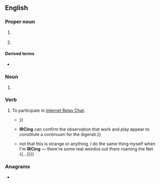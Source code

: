 {{selfref|For the Wiktionary IRC channel, see [[Wiktionary:IRC channel]].}}
==English==
{{wikipedia|IRC (disambiguation)}}

===Proper noun===
{{en-proper noun}}

# {{lb|en|Internet}} {{initialism of|en|Internet Relay Chat}}
# {{lb|en|US|_|legal}} {{initialism of|en|Internal Revenue Code}}

====Derived terms====
* {{l|en|IRCer}}

===Noun===
{{en-noun|s|IRC's}}

# {{lb|en|postal}} {{initialism of|en|international reply coupon}}

===Verb===
{{en-verb}}

# {{lb|en|intransitive|Internet|informal}} To participate in [[Internet Relay Chat]].
#* {{quote-book|en|year=1995|author=Stuart Harris|title=The Irc Survival Guide|passage=<nowiki><Xantha></nowiki> <- '''irced''' 2 yrs without aliases {{...}}}}
#* {{quote-book|en|year=2002|author=James Arnt Aune|title=Selling the Free Market|passage={{...}} '''IRCing''' can confirm the observation that work and play appear to constitute a continuum for the digerati.}}
#* {{quote-book|en|year=2004|author=Allison Rushby|title=Friday Night Cocktails|passage={{...}} not that this is strange or anything, I do the same thing myself when I'm '''IRCing''' &mdash; there're some real weirdos out there roaming the Net {{...}}}}

===Anagrams===
* {{anagrams|en|a=cir|-cir-|-ric|CIR|Cir.|ICR|RCI|RIC|Ric|cir.}}